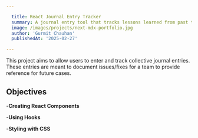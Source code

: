 ```yaml
---

  title: React Journal Entry Tracker
  summary: A journal entry tool that tracks lessons learned from past technical issues.
  image: /images/projects/next-mdx-portfolio.jpg
  author: 'Gurmit Chauhan'
  publishedAt: '2025-02-27'

---
```


This project aims to allow users to enter and track collective journal entries. 
These entries are meant to document issues/fixes for a team to provide reference for future cases.

## Objectives

-**Creating React Components**

-**Using Hooks**

-**Styling with CSS**